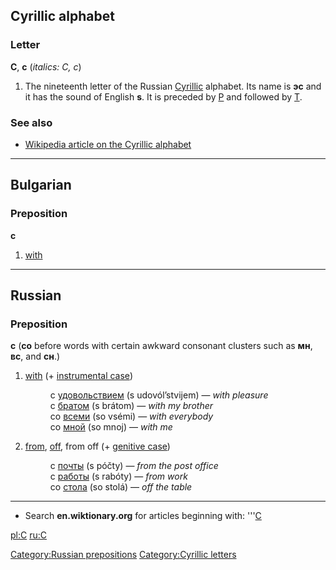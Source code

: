 == Cyrillic alphabet ==
=== Letter ===
'''С''', '''с''' (''italics: С, с'')

#The nineteenth letter of the Russian [[Cyrillic]] alphabet. Its name is '''эс''' {{IPAchar|(ɛs)}} and it has the sound of English '''s'''. It is preceded by [[р|Р]] and followed by [[т|Т]].

===See also===
*[[w:Cyrillic alphabet|Wikipedia article on the Cyrillic alphabet]]

----

== Bulgarian ==
===Preposition===
'''с'''
#[[with]]

----

== Russian ==
[[Category:Russian prepositions]]
===Preposition===
'''с''' ('''со''' before words with certain awkward consonant clusters such as '''мн''', '''вс''', and '''сн'''.)

# [[with]] (+ [[instrumental case]])
#:с [[удовольствие|удовольствием]] (s udovól’stvijem) — ''with pleasure''
#:с [[брат|братом]] (s brátom) — ''with my brother''
#:со [[весь|всеми]] (so vsémi) — ''with everybody''
#:со [[я|мной]] (so mnoj) — ''with me''
# [[from]], [[off]], from off (+ [[genitive case]])
#:с [[почта|почты]] (s póčty) — ''from the post office''
#:с [[работа|работы]] (s rabóty) — ''from work''
#:со [[стол|стола]] (so stolá) — ''off the table''

----

*Search '''en.wiktionary.org''' for articles beginning with: '''[http://wiktionary.org/w/wiki.phtml?title=Special:Allpages&from=С С]

[[pl:С]]
[[ru:С]]
[[Category:Cyrillic letters]]